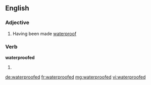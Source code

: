 ==English==

===Adjective===
{{en-adj}}

# Having been made [[waterproof]]

===Verb===
'''waterproofed'''

# {{en-past of|waterproof}}

[[de:waterproofed]]
[[fr:waterproofed]]
[[mg:waterproofed]]
[[vi:waterproofed]]